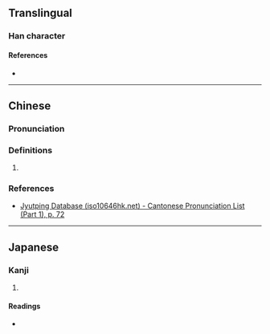 {{character info}}
==Translingual==

===Han character===
{{Han char|rn=18|rad=刀|as=11|sn=13|four=22200|canj=UBLN,XUBLN|ids=⿰崩刂}}

====References====
* {{Han ref|kx=0143.310|dkj=02158|hdz=10354.040|uh=527B|ud=21115|bh=DCC8|bd=56520}}

----

==Chinese==
{{zh-forms}}

===Pronunciation===
{{zh-pron
|m=fóu
|c=pang2
|mc=y
|oc=y
|cat=
}}

===Definitions===
{{zh-hanzi}}

# {{rfdef|zh|sort=刀11}}

===References===
* [http://www.iso10646hk.net/jp/document/download.jsp Jyutping Database (iso10646hk.net) - Cantonese Pronunciation List (Part 1), p. 72]

----

==Japanese==

===Kanji===
{{ja-kanji|grade=|rs=刀11}}

# {{rfdef|ja|sort=刀11}}

====Readings====
* {{ja-readings|on=[[ふう]] (hū), [[ぶ]] (bu)|kun=}}